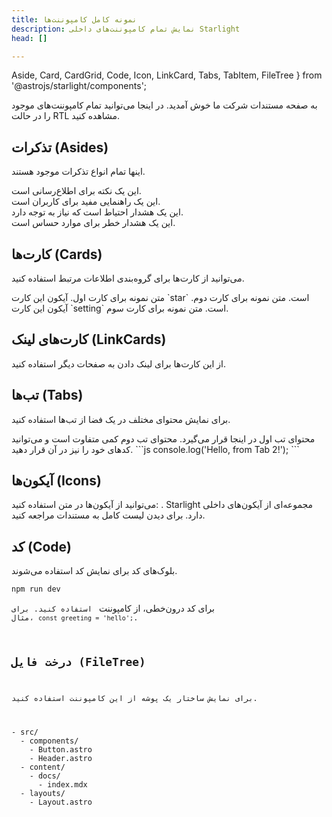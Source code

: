 ```yaml
---
title: نمونه کامل کامپوننت‌ها
description: نمایش تمام کامپوننت‌های داخلی Starlight
head: []

---
```


  Aside,
  Card,
  CardGrid,
  Code,
  Icon,
  LinkCard,
  Tabs,
  TabItem,
  FileTree
} from '@astrojs/starlight/components';


به صفحه مستندات شرکت ما خوش آمدید. در اینجا می‌توانید تمام کامپوننت‌های موجود را در حالت RTL مشاهده کنید.

## تذکرات (Asides)

اینها تمام انواع تذکرات موجود هستند.

<Aside type="note" title="نکته">
این یک نکته برای اطلاع‌رسانی است.
</Aside>

<Aside type="tip" title="راهنمایی">
این یک راهنمایی مفید برای کاربران است.
</Aside>

<Aside type="caution" title="احتیاط">
این یک هشدار احتیاط است که نیاز به توجه دارد.
</Aside>

<Aside type="danger" title="خطر">
این یک هشدار خطر برای موارد حساس است.
</Aside>

## کارت‌ها (Cards)

می‌توانید از کارت‌ها برای گروه‌بندی اطلاعات مرتبط استفاده کنید.

<CardGrid>
  <Card title="کارت اول" icon="star">
    متن نمونه برای کارت اول. آیکون این کارت `star` است.
  </Card>
  <Card title="کارت دوم" icon="setting">
    متن نمونه برای کارت دوم. آیکون این کارت `setting` است.
  </Card>
  <Card title="کارت سوم" icon="file-search">
    متن نمونه برای کارت سوم.
  </Card>
</CardGrid>

## کارت‌های لینک (LinkCards)

از این کارت‌ها برای لینک دادن به صفحات دیگر استفاده کنید.

<LinkCard
  title="مستندات Starlight"
  description="به مستندات رسمی Starlight سر بزنید."
  href="https://starlight.astro.build/"
/>

## تب‌ها (Tabs)

برای نمایش محتوای مختلف در یک فضا از تب‌ها استفاده کنید.

<Tabs>
  <TabItem label="تب اول">
    محتوای تب اول در اینجا قرار می‌گیرد.
  </TabItem>
  <TabItem label="تب دوم">
    محتوای تب دوم کمی متفاوت است و می‌توانید کدهای خود را نیز در آن قرار دهید.
    ```js
    console.log('Hello, from Tab 2!');
    ```
  </TabItem>
</Tabs>

## آیکون‌ها (Icons)

می‌توانید از آیکون‌ها در متن استفاده کنید: <Icon name="heart" />. Starlight مجموعه‌ای از آیکون‌های داخلی دارد. برای دیدن لیست کامل به مستندات مراجعه کنید.

## کد (Code)

بلوک‌های کد برای نمایش کد استفاده می‌شوند.

```sh
npm run dev
```

برای کد درون‌خطی، از کامپوننت <Code code="Code" /> استفاده کنید. برای مثال، `const greeting = 'hello';`.

## درخت فایل (FileTree)

برای نمایش ساختار یک پوشه از این کامپوننت استفاده کنید.

<FileTree>
- src/
  - components/
    - Button.astro
    - Header.astro
  - content/
    - docs/
      - index.mdx
  - layouts/
    - Layout.astro
</FileTree>